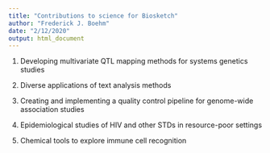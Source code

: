 ```yaml
---
title: "Contributions to science for Biosketch"
author: "Frederick J. Boehm"
date: "2/12/2020"
output: html_document
---
```


1. Developing multivariate QTL mapping methods for systems genetics studies



2. Diverse applications of text analysis methods
3. Creating and implementing a quality control pipeline for genome-wide association studies
4. Epidemiological studies of HIV and other STDs in resource-poor settings
5. Chemical tools to explore immune cell recognition
